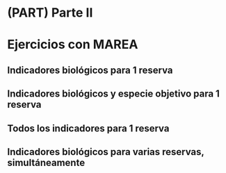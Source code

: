 # (PART) Parte II {-}

# Ejercicios con MAREA

## Indicadores biológicos para 1 reserva

## Indicadores biológicos y especie objetivo para 1 reserva

## Todos los indicadores para 1 reserva

## Indicadores biológicos para varias reservas, simultáneamente